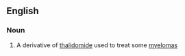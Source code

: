 ==English==

===Noun===
{{en-noun|-}}

# {{label|en|medicine}} A derivative of [[thalidomide]] used to treat some [[myeloma]]s